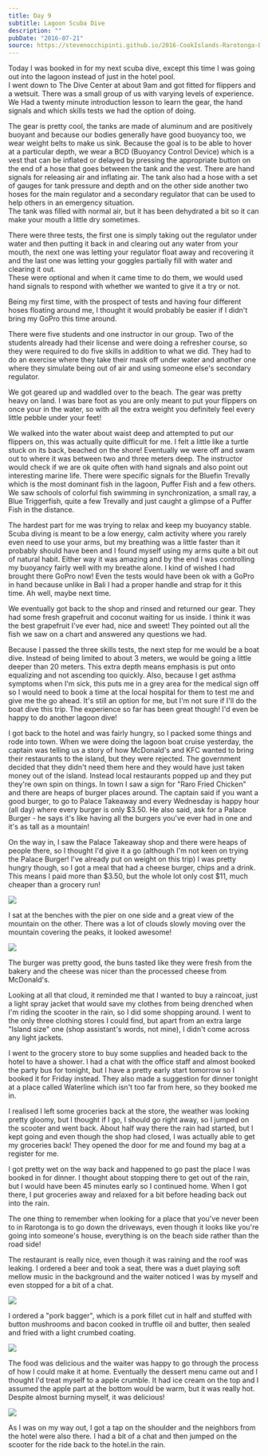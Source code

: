 ```yaml
---
title: Day 9
subtitle: Lagoon Scuba Dive
description: ""
pubDate: "2016-07-21"
source: https://stevenocchipinti.github.io/2016-CookIslands-Rarotonga-Blog/day-09-lagoon-scuba-dive/
---
```



Today I was booked in for my next scuba dive, except this time I was going out
into the lagoon instead of just in the hotel pool.  
I went down to The Dive Center at about 9am and got fitted for flippers and a
wetsuit. There was a small group of us with varying levels of experience. We Had
a twenty minute introduction lesson to learn the gear, the hand signals and
which skills tests we had the option of doing.

The gear is pretty cool, the tanks are made of aluminum and are positively
buoyant and because our bodies generally have good buoyancy too, we wear weight
belts to make us sink. Because the goal is to be able to hover at a particular
depth, we wear a BCD (Buoyancy Control Device) which is a vest that can be
inflated or delayed by pressing the appropriate button on the end of a hose that
goes between the tank and the vest. There are hand signals for releasing air and
inflating air. The tank also had a hose with a set of gauges for tank pressure
and depth and on the other side another two hoses for the main regulator and a
secondary regulator that can be used to help others in an emergency situation.  
The tank was filled with normal air, but it has been dehydrated a bit so it can
make your mouth a little dry sometimes.

There were three tests, the first one is simply taking out the regulator under
water and then putting it back in and clearing out any water from your mouth,
the next one was letting your regulator float away and recovering it and the
last one was letting your goggles partially fill with water and clearing it out.  
These were optional and when it came time to do them, we would used hand signals
to respond with whether we wanted to give it a try or not.

Being my first time, with the prospect of tests and having four different hoses
floating around me, I thought it would probably be easier if I didn't bring my
GoPro this time around.

There were five students and one instructor in our group. Two of the students
already had their license and were doing a refresher course, so they were
required to do five skills in addition to what we did. They had to do an
exercise where they take their mask off under water and another one where they
simulate being out of air and using someone else's secondary regulator.

We got geared up and waddled over to the beach. The gear was pretty heavy on
land. I was bare foot as you are only meant to put your flippers on once your in
the water, so with all the extra weight you definitely feel every little pebble
under your feet!

We walked into the water about waist deep and attempted to put our flippers on,
this was actually quite difficult for me. I felt a little like a turtle stuck on
its back, beached on the shore! Eventually we were off and swam out to where it
was between two and three meters deep. The instructor would check if we are ok
quite often with hand signals and also point out interesting marine life. There
were specific signals for the Bluefin Trevally which is the most dominant fish
in the lagoon, Puffer Fish and a few others. We saw schools of colorful fish
swimming in synchronization, a small ray, a Blue Triggerfish, quite a few
Trevally and just caught a glimpse of a Puffer Fish in the distance.

The hardest part for me was trying to relax and keep my buoyancy stable. Scuba
diving is meant to be a low energy, calm activity where you rarely even need to
use your arms, but my breathing was a little faster than it probably should have
been and I found myself using my arms quite a bit out of natural habit. Either
way it was amazing and by the end I was controlling my buoyancy fairly well with
my breathe alone. I kind of wished I had brought there GoPro now! Even the tests
would have been ok with a GoPro in hand because unlike in Bali I had a proper
handle and strap for it this time. Ah well, maybe next time.

We eventually got back to the shop and rinsed and returned our gear. They had
some fresh grapefruit and coconut waiting for us inside. I think it was the best
grapefruit I've ever had, nice and sweet! They pointed out all the fish we saw
on a chart and answered any questions we had.

Because I passed the three skills tests, the next step for me would be a boat
dive. Instead of being limited to about 3 meters, we would be going a little
deeper than 20 meters. This extra depth means emphasis is put onto equalizing
and not ascending too quickly. Also, because I get asthma symptoms when I'm
sick, this puts me in a grey area for the medical sign off so I would need to
book a time at the local hospital for them to test me and give me the go ahead.
It's still an option for me, but I'm not sure if I'll do the boat dive this
trip. The experience so far has been great though! I'd even be happy to do
another lagoon dive!

I got back to the hotel and was fairly hungry, so I packed some things and rode
into town. When we were doing the lagoon boat cruise yesterday, the captain was
telling us a story of how McDonald's and KFC wanted to bring their restaurants
to the island, but they were rejected. The government decided that they didn't
need them here and they would have just taken money out of the island. Instead
local restaurants popped up and they put they're own spin on things. In town I
saw a sign for "Raro Fried Chicken" and there are heaps of burger places around.
The captain said if you want a good burger, to go to Palace Takeaway and every
Wednesday is happy hour (all day) where every burger is only $3.50. He also
said, ask for a Palace Burger - he says it's like having all the burgers you've
ever had in one and it's as tall as a mountain!

On the way in, I saw the Palace Takeaway shop and there were heaps of people
there, so I thought I'd give it a go (although I'm not keen on trying the Palace
Burger! I've already put on weight on this trip) I was pretty hungry though, so
I got a meal that had a cheese burger, chips and a drink. This means I paid more
than $3.50, but the whole lot only cost $11, much cheaper than a grocery run!

<Img
  originalAspectRatio
  src="2016-cook-islands/day-09-palace-burger_il1mt8.jpg"
/>

I sat at the benches with the pier on one side and a great view of the mountain
on the other. There was a lot of clouds slowly moving over the mountain covering
the peaks, it looked awesome!

<Img originalAspectRatio src="2016-cook-islands/day-09-mountain_koh7pn.jpg" />

The burger was pretty good, the buns tasted like they were fresh from the bakery
and the cheese was nicer than the processed cheese from McDonald's.

Looking at all that cloud, it reminded me that I wanted to buy a raincoat, just
a light spray jacket that would save my clothes from being drenched when I'm
riding the scooter in the rain, so I did some shopping around. I went to the
only three clothing stores I could find, but apart from an extra large "Island
size" one (shop assistant's words, not mine), I didn't come across any light
jackets.

I went to the grocery store to buy some supplies and headed back to the hotel to
have a shower. I had a chat with the office staff and almost booked the party
bus for tonight, but I have a pretty early start tomorrow so I booked it for
Friday instead. They also made a suggestion for dinner tonight at a place called
Waterline which isn't too far from here, so they booked me in.

I realised I left some groceries back at the store, the weather was looking
pretty gloomy, but I thought if I go, I should go right away, so I jumped on the
scooter and went back. About half way there the rain had started, but I kept
going and even though the shop had closed, I was actually able to get my
groceries back! They opened the door for me and found my bag at a register for
me.

I got pretty wet on the way back and happened to go past the place I was booked
in for dinner. I thought about stopping there to get out of the rain, but I
would have been 45 minutes early so I continued home. When I got there, I put
groceries away and relaxed for a bit before heading back out into the rain.

The one thing to remember when looking for a place that you've never been to in
Rarotonga is to go down the driveways, even though it looks like you're going
into someone's house, everything is on the beach side rather than the road side!

The restaurant is really nice, even though it was raining and the roof was
leaking. I ordered a beer and took a seat, there was a duet playing soft mellow
music in the background and the waiter noticed I was by myself and even stopped
for a bit of a chat.

<Img originalAspectRatio src="2016-cook-islands/day-09-band_sxg2rm.jpg" />

I ordered a "pork bagger", which is a pork fillet cut in half and stuffed with
button mushrooms and bacon cooked in truffle oil and butter, then sealed and
fried with a light crumbed coating.

<Img src="2016-cook-islands/day-09-dinner_mgvl4s.jpg" />

The food was delicious and the waiter was happy to go through the process of how
I could make it at home. Eventually the dessert menu came out and I thought I'd
treat myself to a apple crumble. It had ice cream on the top and I assumed the
apple part at the bottom would be warm, but it was really hot. Despite almost
burning myself, it was delicious!

<Img src="2016-cook-islands/day-09-dessert_weuj06.jpg" />

As I was on my way out, I got a tap on the shoulder and the neighbors from the
hotel were also there. I had a bit of a chat and then jumped on the scooter for
the ride back to the hotel.in the rain.
